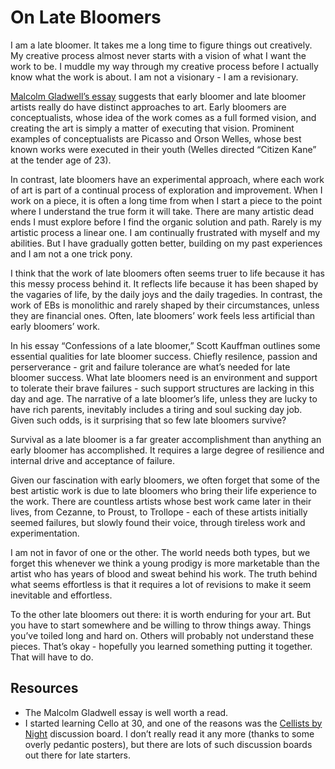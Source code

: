 # On Late Bloomers

I am a late bloomer. It takes me a long time to figure things out creatively. My creative process almost never starts with a vision of what I want the work to be. I muddle my way through my creative process before I actually know what the work is about. I am not a visionary - I am a revisionary.  

[Malcolm Gladwell's essay](http://www.newyorker.com/magazine/2008/10/20/late-bloomers-2) suggests that early bloomer and late bloomer artists really do have distinct approaches to art. Early bloomers are conceptualists, whose idea of the work comes as a full formed vision, and creating the art is simply a matter of executing that vision. Prominent examples of conceptualists are Picasso and Orson Welles, whose best known works were executed in their youth (Welles directed "Citizen Kane" at the tender age of 23).

In contrast, late bloomers have an experimental approach, where each work of art is part of a continual process of exploration and improvement. When I work on a piece, it is often a long time from when I start a piece to the point where I understand the true form it will take. There are many artistic dead ends I must explore before I find the organic solution and path. Rarely is my artistic process a linear one. I am continually frustrated with myself and my abilities. But I have gradually gotten better, building on my past experiences and I am not a one trick pony.

I think that the work of late bloomers often seems truer to life because it has this messy process behind it. It reflects life because it has been shaped by the vagaries of life, by the daily joys and the daily tragedies. In contrast, the work of EBs is monolithic and rarely shaped by their circumstances, unless they are financial ones. Often, late bloomers' work feels less artificial than early bloomers' work.

In his essay "Confessions of a late bloomer," Scott Kauffman outlines some essential qualities for late bloomer success. Chiefly resilence, passion and perserverance - grit and failure tolerance are what's needed for late bloomer success. What late bloomers need is an environment and support to tolerate their brave failures - such support structures are lacking in this day and age. The narrative of a late bloomer's life, unless they are lucky to have rich parents, inevitably includes a tiring and soul sucking day job. Given such odds, is it surprising that so few late bloomers survive?

Survival as a late bloomer is a far greater accomplishment than anything an early bloomer has accomplished. It requires a large degree of resilience and internal drive and acceptance of failure.

Given our fascination with early bloomers, we often forget that some of the best artistic work is due to late bloomers who bring their life experience to the work. There are countless artists whose best work came later in their lives, from Cezanne, to Proust, to Trollope - each of these artists initially seemed failures, but slowly found their voice, through tireless work and experimentation.

I am not in favor of one or the other. The world needs both types, but we forget this whenever we think a young prodigy is more marketable than the artist who has years of blood and sweat behind his work. The truth behind what seems effortless is that it requires a lot of revisions to make it seem inevitable and effortless.

To the other late bloomers out there: it is worth enduring for your art. But you have to start somewhere and be willing to throw things away. Things you've toiled long and hard on. Others will probably not understand these pieces. That's okay - hopefully you learned something putting it together. That will have to do.

## Resources

* The Malcolm Gladwell essay is well worth a read.
* I started learning Cello at 30, and one of the reasons was the [Cellists by Night](http://cellofun.yuku.com/forums/2/Cellists-by-Night-Forum) discussion board. I don't really read it any more (thanks to some overly pedantic posters), but there are lots of such discussion boards out there for late starters.
